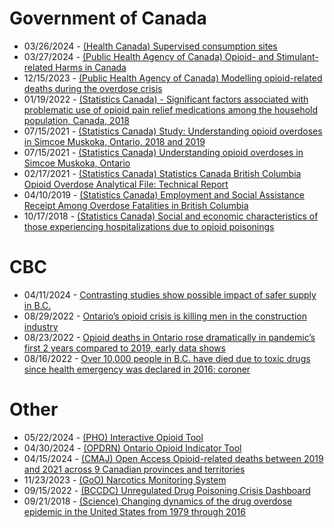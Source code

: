 # Government of Canada
+ 03/26/2024 - [(Health Canada) Supervised consumption sites](https://health-infobase.canada.ca/supervised-consumption-sites/)
+ 03/27/2024 - [(Public Health Agency of Canada) Opioid- and Stimulant-related Harms in Canada](https://health-infobase.canada.ca/substance-related-harms/opioids-stimulants/)
+ 12/15/2023 - [(Public Health Agency of Canada) Modelling opioid-related deaths during the overdose crisis](https://www.canada.ca/en/health-canada/services/opioids/data-surveillance-research/modelling.html)
+ 01/19/2022 - [(Statistics Canada) - Significant factors associated with problematic use of opioid pain relief medications among the household population, Canada, 2018](https://www150.statcan.gc.ca/n1/pub/82-003-x/2021012/article/00002-eng.htm)
+ 07/15/2021 - [(Statistics Canada) Study: Understanding opioid overdoses in Simcoe Muskoka, Ontario, 2018 and 2019](https://www150.statcan.gc.ca/n1/daily-quotidien/210715/dq210715b-eng.htm)
+ 07/15/2021 - [(Statistics Canada) Understanding opioid overdoses in Simcoe Muskoka, Ontario](https://www150.statcan.gc.ca/n1/pub/11-627-m/11-627-m2021060-eng.htm)
+ 02/17/2021 - [(Statistics Canada) Statistics Canada British Columbia Opioid Overdose Analytical File: Technical Report](https://www150.statcan.gc.ca/n1/pub/11-633-x/11-633-x2021003-eng.htm)
+ 04/10/2019 - [(Statistics Canada) Employment and Social Assistance Receipt Among Overdose Fatalities in British Columbia ](https://www150.statcan.gc.ca/n1/pub/11-626-x/11-626-x2019004-eng.pdf)
+ 10/17/2018 - [(Statistics Canada) Social and economic characteristics of those experiencing hospitalizations due to opioid poisonings](https://www150.statcan.gc.ca/n1/pub/82-003-x/2018010/article/00002-eng.htm)

# CBC
+ 04/11/2024 - [Contrasting studies show possible impact of safer supply in B.C.](https://www.cbc.ca/news/canada/british-columbia/bc-safer-supply-opioid-studies-1.7170468)
+ 08/29/2022 - [Ontario's opioid crisis is killing men in the construction industry](https://www.cbc.ca/news/canada/thunder-bay/opioid-crisis-construction-industry-ontario-1.6563811)
+ 08/23/2022 - [Opioid deaths in Ontario rose dramatically in pandemic's first 2 years compared to 2019, early data shows](https://www.cbc.ca/news/canada/sudbury/opioid-crisis-ontario-pandemic-1.6559379)
+ 08/16/2022 - [Over 10,000 people in B.C. have died due to toxic drugs since health emergency was declared in 2016: coroner](https://www.cbc.ca/news/canada/british-columbia/bc-overdose-deaths-june-2022-fatalities-decreasing-coroner-says-1.6552558)

# Other
+ 05/22/2024 - [(PHO) Interactive Opioid Tool](https://www.publichealthontario.ca/en/data-and-analysis/substance-use/interactive-opioid-tool)
+ 04/30/2024 - [(OPDRN) Ontario Opioid Indicator Tool](https://odprn.ca/ontario-opioid-indicator-tool/)
+ 04/15/2024 - [(CMAJ) Open Access Opioid-related deaths between 2019 and 2021 across 9 Canadian provinces and territories](https://www.cmaj.ca/content/196/14/E469)
+ 11/23/2023 - [(GoO) Narcotics Monitoring System](https://www.ontario.ca/page/narcotics-monitoring-system)
+ 09/15/2022 - [(BCCDC) Unregulated Drug Poisoning Crisis Dashboard](https://public.tableau.com/app/profile/bccdc/viz/UnregulatedDrugPoisoningCrisisDashboard/Introduction)
+ 09/21/2018 - [(Science) Changing dynamics of the drug overdose epidemic in the United States from 1979 through 2016](https://www.science.org/doi/10.1126/science.aau1184)

